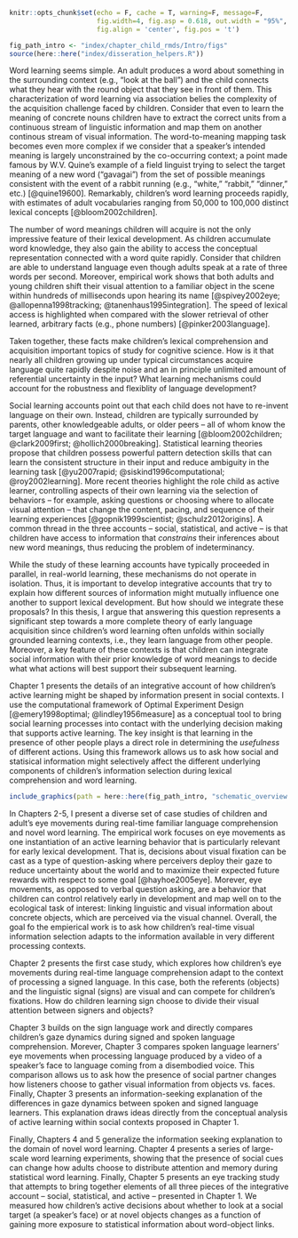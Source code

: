 ```r
knitr::opts_chunk$set(echo = F, cache = T, warning=F, message=F, 
                      fig.width=4, fig.asp = 0.618, out.width = "95%", 
                      fig.align = 'center', fig.pos = 't')

fig_path_intro <- "index/chapter_child_rmds/Intro/figs"
source(here::here("index/disseration_helpers.R"))
```

Word learning seems simple. An adult produces a word about something in the surrounding context (e.g., "look at the ball") and the child connects what they hear with the round object that they see in front of them. This characterization of word learning via association belies the complexity of the acquisition challenge faced by children. Consider that even to learn the meaning of concrete nouns children have to extract the correct units from a continuous stream of linguistic information and map them on another continous stream of visual information. The word-to-meaning mapping task becomes even more complex if we consider that a speaker’s intended meaning is largely unconstrained by the co-occurring context; a point made famous by W.V. Quine’s example of a field linguist trying to select the target meaning of a new word ("gavagai") from the set of possible meanings consistent with the event of a rabbit running (e.g., "white," "rabbit," "dinner," etc.) [@quine19600]. Remarkably, children's word learning proceeds rapidly, with estimates of adult vocabularies ranging from 50,000 to 100,000 distinct lexical concepts [@bloom2002children].

The number of word meanings children will acquire is not the only impressive feature of their lexical development. As children accumulate word knowledge, they also gain the ability to access the conceptual representation connected with a word quite rapidly. Consider that children are able to understand language even though adults speak at a rate of three words per second. Moreover, empirical work shows that both adults and young children shift their visual attention to a familiar object in the scene within hundreds of milliseconds upon hearing its name [@spivey2002eye; @allopenna1998tracking; @tanenhaus1995integration]. The speed of lexical access is highlighted when compared with the slower retrieval of other learned, arbitrary facts (e.g., phone numbers) [@pinker2003language]. 

Taken together, these facts make children's lexical comprehension and acquisition important topics of study for cognitive science. How is it that nearly all children growing up under typical circumstances acquire language quite rapidly despite noise and an in principle unlimited amount of referential uncertainty in the input? What learning mechanisms could account for the robustness and flexiblity of language development?  

Social learning accounts point out that each child does not have to re-invent language on their own. Instead, children are typically surrounded by parents, other knowledgeable adults, or older peers -- all of whom know the target language and want to facilitate their learning [@bloom2002children; @clark2009first; @hollich2000breaking]. Statistical learning theories propose that children possess powerful pattern detection skills that can learn the consistent structure in their input and reduce ambiguity in the learning task [@yu2007rapid; @siskind1996computational; @roy2002learning]. More recent theories highlight the role child as active learner, controlling aspects of their own learning via the selection of behaviors -- for example, asking questions or choosing where to allocate visual attention -- that change the content, pacing, and sequence of their learning experiences [@gopnik1999scientist; @schulz2012origins]. A common thread in the three accounts -- social, statistical, and active -- is that children have access to information that *constrains* their inferences about new word meanings, thus reducing the problem of indeterminancy. 

While the study of these learning accounts have typically proceeded in parallel, in real-world learning, these mechanisms do not operate in isolation. Thus, it is important to develop integrative accounts that try to explain how different sources of information might mutually influence one another to support lexical development. But how should we integrate these proposals? In this thesis, I argue that answering this question represents a significant step towards a more complete theory of early language acquisition since children's word learning often unfolds within socially grounded learning contexts, i.e., they learn language from other people. Moreover, a key feature of these contexts is that children can integrate social information with their prior knowledge of word meanings to decide what what actions will best support their subsequent learning.

Chapter 1 presents the details of an integrative account of how children's active learning might be shaped by information present in social contexts. I use the computational framework of Optimal Experiment Design [@emery1998optimal; @lindley1956measure] as a conceptual tool to bring social learning processes into contact with the underlying decision making that supports active learning. The key insight is that learning in the presence of other people plays a direct role in determining the *usefulness* of different actions. Using this framework allows us to ask how social and statisical information might selectively affect the different underlying components of children's information selection during lexical comprehension and word learning.

```r

include_graphics(path = here::here(fig_path_intro, "schematic_overview.jpeg"))
```

In Chapters 2-5, I present a diverse set of case studies of children and adult's eye movements during real-time familiar language comprehension and novel word learning. The empirical work focuses on eye movements as one instantiation of an active learning behavior that is particularly relevant for early lexical development. That is, decisions about visual fixation can be cast as a type of question-asking where perceivers deploy their gaze to reduce uncertainty about the world and to maximize their expected future rewards with respect to some goal [@hayhoe2005eye]. Morever, eye movements, as opposed to verbal question asking, are a behavior that children can control relatively early in development and map well on to the ecological task of interest: linking linguistic and visual information about concrete objects, which are perceived via the visual channel. Overall, the goal fo the empierical work is to ask how children's real-time visual information selection adapts to the information available in very different processing contexts.

Chapter 2 presents the first case study, which explores how children's eye movements during real-time language comprehension adapt to the context of processing a signed language. In this case, both the referents (objects)  and the linguistic signal (signs) are visual and can compete for children's fixations. How do children learning sign choose to divide their visual attention between signers and objects?

Chapter 3 builds on the sign language work and directly compares children's gaze dynamics during signed and spoken language comprehension. Morever, Chapter 3 compares spoken language learners' eye movements when processing language produced by a video of a speaker's face to language coming from a disembodied voice. This comparison allows us to ask how the presence of social partner changes how listeners choose to gather visual information from objects vs. faces. Finally, Chapter 3 presents an information-seeking explanation of the differences in gaze dynamics between spoken and signed language learners. This explanation draws ideas directly from the conceptual analysis of active learning within social contexts proposed in Chapter 1.

Finally, Chapters 4 and 5 generalize the information seeking explanation to the domain of novel word learning. Chapter 4 presents a series of large-scale word learning experiments, showing that the presence of social cues can change how adults choose to distribute attention and memory during statistical word learning. Finally, Chapter 5 presents an eye tracking study that attempts to bring together elements of all three pieces of the integrative account -- social, statistical, and active -- presented in Chapter 1. We measured how children's active decisions about whether to look at a social target (a speaker's face) or at novel objects changes as a function of gaining more exposure to statistical information about word-object links.

